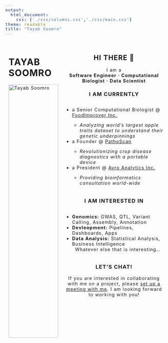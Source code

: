 ```yaml
---
output:
  html_document:
    css: ['./css/columns.css','./css/main.css']
theme: readable
title: "Tayab Soomro"
---
```


<style>
body {
letter-spacing: 0.09em;
line-spacing: 2px;
}
  .row {
    display: flex;
  }
  .left-column {
    flex: 33.33%; /* 1/3 of the container */
    padding: 10px;
  }
  .right-column {
    flex: 66.66%; /* 2/3 of the container */
    padding: 10px;
    text-align: center;
  }
  .profile-image {
    display: block;
    width: 100%;
    border-radius: 2px;
  }
  .left {
    display: inline-block;
    text-align: left;
  }
</style>

<div class="row">
  <div class="left-column">
  <div class="vspacer-50"></div>
  <h1 class="tayab">TAYAB SOOMRO</h1>
  <img src="images/tayab-new-pic.jpeg" alt="Tayab Soomro" class="profile-image">
  </div>
  <div class="right-column">
  <div class="vspacer-20"></div>
  <h2> HI THERE 👋  </h2>  
  I am a <br /><b><span class="condensed">Software Engineer · Computational Biologist · Data Scientist</span></b>
  <div class="vspacer-20"></div>
  <h3>I AM CURRENTLY</h3>
  <ul class="left">
  <li>a Senior Computational Biologist @ <a href="https://foodimprover.com">FoodImprover Inc.</a></li>
  <ul>
  <li><span class="small"><i class="condensed">Analyzing world's largest apple traits dataset to understand their genetic underpinnings</i></span></li>
  </ul>
  <li>a Founder @ <a href="https://pathoscan.com">PathoScan</a></li>
  <ul>
  <li><span class="small"><i class="condensed">Revolutionizing crop disease diagnostics with a portable device</i></span></li>
  </ul>
  <li>a President @ <a href="https://www.avroanalytics.com">Avro Analytics Inc.</a></li>
    <ul>
  <li><span class="small"><i class="condensed">Providing bioinformatics consultation world-wide</i></span></li>
  </ul>
  </ul>
  <div class="vspacer-20"></div>
  <h3>I AM INTERESTED IN</h3>
  <ul class="left">
  <li><b>Genomics:</b> GWAS, QTL, Variant Calling, Assembly, Annotation</li>
  <li><b>Devleopment:</b> Pipelines, Dashboards, Apps</li>
  <li><b>Data Analysis:</b> Statistical Analysis, Business Intelligence</li>
  <center>Whatever else that is interesting...</center>
  </ul>
  <div class="vspacer-20"></div>
  <h3>LET'S CHAT!</h3>
  <span>If you are interested in collaborating with me on a project, please <a href="https://calendly.com/avro/tayabsoomro">set up a meeting with me</a></span>. I am looking forward to working with you!
  </div>
</div>